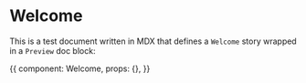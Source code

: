 
<Meta title="Welcome" component={Welcome} />

# Welcome

This is a test document written in MDX that defines a `Welcome` story wrapped in a `Preview` doc block:

<Preview withToolbar>
  <Story name="to Storybook">
    {{
      component: Welcome,
      props: {},
    }}
  </Story>
</Preview>
